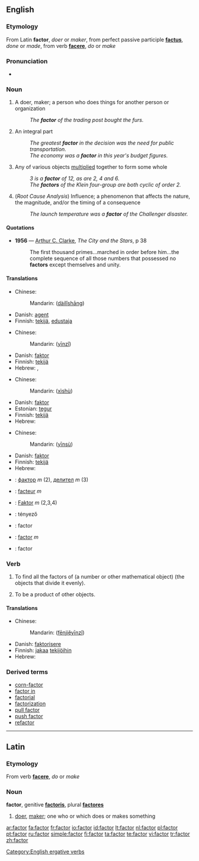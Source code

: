 {{wikipedia}}
==English==

===Etymology===
From Latin '''factor''', ''doer'' or ''maker'', from perfect passive participle '''[[factus]]''', ''done'' or ''made'', from verb '''[[facere]]''', ''do'' or ''make''

===Pronunciation===
*{{audio|en-us-factor.ogg|Audio (US)}}

===Noun===
{{en-noun}}

# A doer, maker; a person who does things for another person or organization
#: ''The '''factor''' of the trading post bought the furs.''
# An integral part
#:''The greatest '''factor''' in the decision was the need for public transportation.''
#:''The economy was a '''factor''' in this year's budget figures.''
# {{mathematics}} Any of various objects [[multiply|multiplied]] together to form some whole
#:''3 is a '''factor''' of 12, as are 2, 4 and 6.''
#:''The '''factors''' of the Klein four-group are both cyclic of order 2.''
# (''Root Cause Analysis'') Influence; a phenomenon that affects the nature, the magnitude, and/or the timing of a consequence
#:''The launch temperature was a '''factor''' of the Challenger disaster.''

====Quotations====
*'''1956''' — [[w:Arthur C. Clarke|Arthur C. Clarke]], ''The City and the Stars'', p 38
*:The first thousand primes...marched in order before him...the complete sequence of all those numbers that possessed no '''factors''' except themselves and unity.

====Translations====
{{trans-top|doer, maker}}
*Chinese:
*:Mandarin: {{zh-ts|[[代理]][[商]]|[[代理]][[商]]}} ([[dài]][[lǐ]][[shāng]])
*Danish: [[agent#Danish|agent]] {{c}}
*Finnish: [[tekijä]], [[edustaja]]
{{trans-mid}}
{{trans-bottom}}

{{trans-top|integral part}}
*Chinese:
*:Mandarin: {{zh-ts|因子|因子}} ([[yīn]][[zǐ]])
*Danish: [[faktor]] {{c}}
*Finnish: [[tekijä]]
*Hebrew: {{he-translation|גורם|gorém}} {{m}}, {{he-translation|חלק אינטגרלי|khelék integráli}} {{m}}
{{trans-mid}}
{{trans-bottom}}

{{trans-top|mathematical sense}}
*Chinese:
*:Mandarin: {{zh-ts|係數|系数}} ([[xì]][[shù]])
*Danish: [[faktor]] {{c}}
*Estonian: [[tegur]]
*Finnish: [[tekijä]]
*Hebrew: {{he-translation|גורם|gorém}} {{m}}
{{trans-mid}}
{{trans-bottom}}

{{trans-top|influence}}
*Chinese:
*:Mandarin: {{zh-ts|因素|因素}} ([[yīn]][[sù]])
*Danish: [[faktor]] {{c}}
*Finnish: [[tekijä]]
*Hebrew: {{he-translation|גורם|gorém}} {{m}}
{{trans-mid}}
{{trans-bottom}}

{{checktrans}}
{{trans-top|translations to be checked}}
*{{ttbc|Bulgarian}}: [[фактор]] ''m'' (2), [[делител]] ''m'' (3)
*{{ttbc|French}}: [[facteur]] ''m''
*{{ttbc|German}}: [[Faktor]] ''m'' (2,3,4)
*{{ttbc|Hungarian}}: tényező
*{{ttbc|Interlingua}}: factor
*{{ttbc|Latin}}: [[#Latin|factor]] ''m''
*{{ttbc|Spanish}}: factor
{{trans-bottom}}

===Verb===
{{en-verb}}

# {{transitive}} To find all the factors of (a number or other mathematical object) (the objects that divide it evenly).
# {{context|of a number or other mathematical object|intransitive}} To be a product of other objects.

[[Category:English ergative verbs]]

====Translations====
{{trans-top|to find all factors of a number}}
*Chinese:
*:Mandarin: {{zh-ts|[[分解]][[因子]]|[[分解]][[因子]]}} ([[fēn]][[jiě]][[yīn]][[zǐ]])
*Danish: [[faktorisere]]
*Finnish: [[jakaa]] [[tekijä|tekijöihin]]
*Hebrew: {{he-translation|לפרק לגורמים|lefarék legormím}}
{{trans-mid}}
{{trans-bottom}}

===Derived terms===
*[[corn-factor]]
*[[factor in]]
*[[factorial]]
*[[factorization]]
*[[pull factor]]
*[[push factor]]
*[[refactor]]

----

==Latin==

===Etymology===
From verb '''[[facere]]''', ''do'' or ''make''

===Noun===
'''factor''', genitive '''[[factoris]]''', plural '''[[factores]]'''

# [[doer]], [[maker]]; one who or which does or makes something

[[ar:factor]]
[[fa:factor]]
[[fr:factor]]
[[io:factor]]
[[id:factor]]
[[lt:factor]]
[[nl:factor]]
[[pl:factor]]
[[pt:factor]]
[[ru:factor]]
[[simple:factor]]
[[fi:factor]]
[[ta:factor]]
[[te:factor]]
[[vi:factor]]
[[tr:factor]]
[[zh:factor]]
